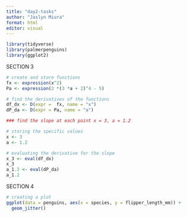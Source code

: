 ```yaml
---
title: "day2-tasks"
author: "Jaslyn Miura"
format: html
editor: visual
---
```


```r
library(tidyverse)
library(palmerpenguins)
library(ggplot2)
```

SECTION 3
```r

# create and store functions
fx <- expression(x^2)
Pa <- expression(2 *(3 *a + 2)^4 - 5)

# find the derivatives of the functions
df_dx <- D(expr =  fx, name = "x")
dP_da <- D(expr = Pa, name = "a")

### find the slope at each point x = 3, a = 1.2

# storing the specific values
x <- 3
a <- 1.2

# evaluating the derivative for the slope
x_3 <- eval(df_dx)
x_3
a_1.2 <- eval(dP_da)
a_1.2

```

SECTION 4
```r

# creating a plot
ggplot(data = penguins, aes(x = species, y = flipper_length_mm)) +
  geom_jitter()

```

